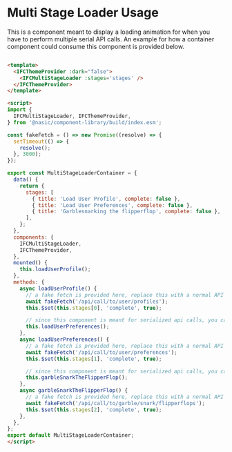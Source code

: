 
<Meta title="Presentational Components/Multi Stage Loader/Usage" />

# Multi Stage Loader Usage

This is a component meant to display a loading animation for when you have to perform multiple
serial API calls. An example for how a container component could consume this component is provided below.

```html

<template>
  <IFCThemeProvider :dark="false">
    <IFCMultiStageLoader :stages='stages' />
  </IFCThemeProvider>
</template>

<script>
import {
  IFCMultiStageLoader, IFCThemeProvider,
} from '@nasic/component-library/build/index.esm';

const fakeFetch = () => new Promise((resolve) => {
  setTimeout(() => {
    resolve();
  }, 3000);
});

export const MultiStageLoaderContainer = {
  data() {
    return {
      stages: [
        { title: 'Load User Profile', complete: false },
        { title: 'Load User Preferences', complete: false },
        { title: 'Garblesnarking the flipperflop', complete: false },
      ],
    };
  },
  components: {
    IFCMultiStageLoader,
    IFCThemeProvider,
  },
  mounted() {
    this.loadUserProfile();
  },
  methods: {
    async loadUserProfile() {
      // a fake fetch is provided here, replace this with a normal API call.
      await fakeFetch('/api/call/to/user/profiles');
      this.$set(this.stages[0], 'complete', true);

      // since this component is meant for serialized api calls, you can call the next api call here.
      this.loadUserPreferences();
    },
    async loadUserPreferences() {
      // a fake fetch is provided here, replace this with a normal API call.
      await fakeFetch('/api/call/to/user/preferences');
      this.$set(this.stages[1], 'complete', true);

      // since this component is meant for serialized api calls, you can call the next api call here.
      this.garbleSnarkTheFlipperFlop();
    },
    async garbleSnarkTheFlipperFlop() {
      // a fake fetch is provided here, replace this with a normal API call.
      await fakeFetch('/api/call/to/garble/snark/flipperflops');
      this.$set(this.stages[2], 'complete', true);
    },
  },
};
export default MultiStageLoaderContainer;
</script>

```